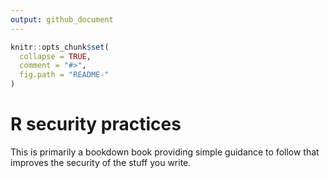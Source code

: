 ```yaml
---
output: github_document
---
```


<!-- README.md is generated from README.Rmd. Please edit that file -->

```r
knitr::opts_chunk$set(
  collapse = TRUE,
  comment = "#>",
  fig.path = "README-"
)
```

# R security practices

This is primarily a bookdown book providing simple guidance to follow that improves the security of the stuff you write.

<!--chapter:end:README.Rmd-->

